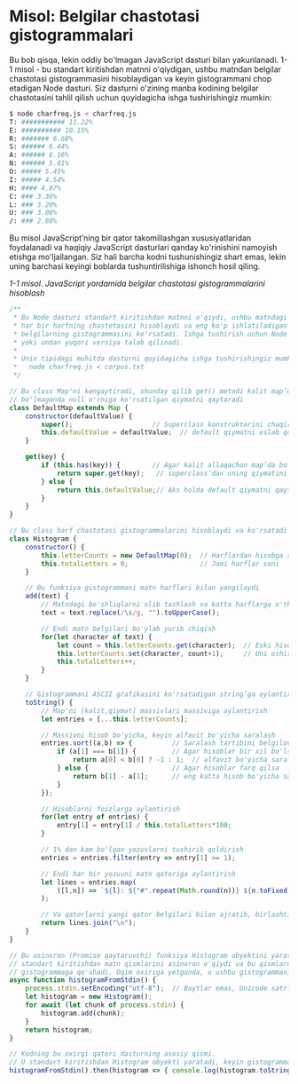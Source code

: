 # Misol: Belgilar chastotasi gistogrammalari

Bu bob qisqa, lekin oddiy bo'lmagan JavaScript dasturi bilan yakunlanadi. 1-1 misol - bu standart kiritishdan matnni o'qiydigan, ushbu matndan belgilar chastotasi gistogrammasini hisoblaydigan va keyin gistogrammani chop etadigan Node dasturi. Siz dasturni o'zining manba kodining belgilar chastotasini tahlil qilish uchun quyidagicha ishga tushirishingiz mumkin:
```bash
$ node charfreq.js < charfreq.js
T: ########### 11.22%
E: ########## 10.15%
R: ####### 6.68%
S: ###### 6.44%
A: ###### 6.16%
N: ###### 5.81%
O: ##### 5.45%
I: ##### 4.54%
H: #### 4.07%
C: ### 3.36%
L: ### 3.20%
U: ### 3.08%
/: ### 2.88%
```

Bu misol JavaScript’ning bir qator takomillashgan xususiyatlaridan foydalanadi va haqiqiy JavaScript dasturlari qanday ko'rinishini namoyish etishga mo'ljallangan. Siz hali barcha kodni tushunishingiz shart emas, lekin uning barchasi keyingi boblarda tushuntirilishiga ishonch hosil qiling.

*1-1 misol. JavaScript yordamida belgilar chastotasi gistogrammalarini hisoblash*
``` js
/**
 * Bu Node dasturi standart kiritishdan matnni o'qiydi, ushbu matndagi
 * har bir harfning chastotasini hisoblaydi va eng ko'p ishlatiladigan
 * belgilarning gistogrammasini ko'rsatadi. Ishga tushirish uchun Node 12 
 * yoki undan yuqori versiya talab qilinadi.
 * 
 * Unix tipidagi muhitda dasturni quyidagicha ishga tushirishingiz mumkin:
 *   node charfreq.js < corpus.txt
 */

// Bu class Map'ni kengaytiradi, shunday qilib get() metodi kalit map’da 
// bo'lmaganda null o'rniga ko'rsatilgan qiymatni qaytaradi
class DefaultMap extends Map {
    constructor(defaultValue) {
        super();                    // Superclass konstruktorini chaqirish
        this.defaultValue = defaultValue;  // default qiymatni eslab qolish
    }

    get(key) {
        if (this.has(key)) {        // Agar kalit allaqachon map’da bo'lsa
            return super.get(key);   // superclass’dan uning qiymatini qaytarish
        } else {
            return this.defaultValue;// Aks holda default qiymatni qaytarish
        }
    }
}

// Bu class harf chastotasi gistogrammalarini hisoblaydi va ko'rsatadi
class Histogram {
    constructor() {
        this.letterCounts = new DefaultMap(0);  // Harflardan hisobga xarita
        this.totalLetters = 0;                  // Jami harflar soni
    }

    // Bu funksiya gistogrammani matn harflari bilan yangilaydi
    add(text) {
        // Matndagi bo'shliqlarni olib tashlash va katta harflarga o'tkazish
        text = text.replace(/\s/g, "").toUpperCase();

        // Endi matn belgilari bo'ylab yurib chiqish
        for(let character of text) {
            let count = this.letterCounts.get(character);  // Eski hisobni olish
            this.letterCounts.set(character, count+1);     // Uni oshirish
            this.totalLetters++;
        }
    }

    // Gistogrammani ASCII grafikasini ko'rsatadigan string’ga aylantirish
    toString() {
        // Map'ni [kalit,qiymat] massivlari massiviga aylantirish
        let entries = [...this.letterCounts];

        // Massivni hisob bo'yicha, keyin alfavit bo'yicha saralash
        entries.sort((a,b) => {          // Saralash tartibini belgilovchi funksiya
            if (a[1] === b[1]) {         // Agar hisoblar bir xil bo'lsa
                return a[0] < b[0] ? -1 : 1;  // alfavit bo'yicha saralash
            } else {                     // Agar hisoblar farq qilsa
                return b[1] - a[1];      // eng katta hisob bo'yicha saralash
            }
        });

        // Hisoblarni foizlarga aylantirish
        for(let entry of entries) {
            entry[1] = entry[1] / this.totalLetters*100;
        }

        // 1% dan kam bo'lgan yozuvlarni tushirib qoldirish
        entries = entries.filter(entry => entry[1] >= 1);

        // Endi har bir yozuvni matn qatoriga aylantirish
        let lines = entries.map(
            ([l,n]) => `${l}: ${"#".repeat(Math.round(n))} ${n.toFixed(2)}%`
        );

        // Va qatorlarni yangi qator belgilari bilan ajratib, birlashtirish
        return lines.join("\n");
    }
}

// Bu asinxron (Promise qaytaruvchi) funksiya Histogram obyektini yaratadi,
// standart kiritishdan matn qismlarini asinxron o'qiydi va bu qismlarni
// gistogrammaga qo'shadi. Oqim oxiriga yetganda, u ushbu gistogrammani qaytaradi
async function histogramFromStdin() {
    process.stdin.setEncoding("utf-8");  // Baytlar emas, Unicode satrlarini o'qish
    let histogram = new Histogram();
    for await (let chunk of process.stdin) {
        histogram.add(chunk);
    }
    return histogram;
}

// Kodning bu oxirgi qatori dasturning asosiy qismi.
// U standart kiritishdan Histogram obyekti yaratadi, keyin gistogrammani chop etadi.
histogramFromStdin().then(histogram => { console.log(histogram.toString()); });
```